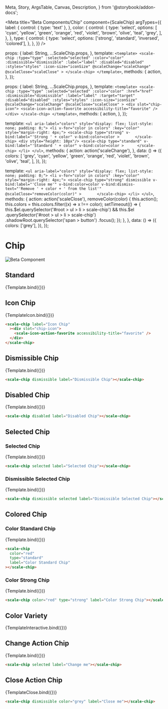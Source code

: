   Meta,
  Story,
  ArgsTable,
  Canvas,
  Description,
} from '@storybook/addon-docs';

<Meta
  title="Beta Components/Chip"
  component={ScaleChip}
  argTypes={{
    label: {
      control: { type: 'text' },
    },
    color: {
      control: {
        type: 'select',
        options: [
          'cyan',
          'yellow',
          'green',
          'orange',
          'red',
          'violet',
          'brown',
          'olive',
          'teal',
          'grey',
        ],
      },
    },
    type: {
      control: {
        type: 'select',
        options: ['strong', 'standard', 'inversed', 'colored'],
      },
    },
  }}
/>

  props: {
    label: String,
    ...ScaleChip.props,
  },
  template: `
    <template>
        <scale-chip
            :type="type"
            :selected="selected"
            :color="color"
            :dismissible="dismissible"
            :label="label"
            :disabled="disabled"
            :styles="styles"
            :icon-size="iconSize"
            @scaleChange="scaleChange"
            @scaleClose="scaleClose"
        >
        </scale-chip>
    </template>
  `,
  methods: {
    action,
  },
});

  props: {
    label: String,
    ...ScaleChip.props,
  },
  template: `
    <template>
        <scale-chip
            :type="type"
            :selected="selected"
            :color="color"
            :href="href"
            :dismissible="dismissible"
            :label="label"
            :target="target"
            :disabled="disabled"
            :styles="styles"
            :icon-size="iconSize"
            @scaleChange="scaleChange"
            @scaleClose="scaleClose"
        >
        <div slot="chip-icon">
            <scale-icon-action-favorite accessibility-title="favorite" />
        </div>
        </scale-chip>
    </template>
  `,
  methods: {
    action,
  },
});

  template: `
      <ul aria-label="colors" style="display: flex; list-style: none; padding: 0;">
          <li v-for="color in colors" :key="color" style="margin-right: 4px;">
            <scale-chip
                type="strong"
                v-bind:label="'Strong ' + color"
                v-bind:color=color
            >      
            </scale-chip>
            <div style="height: 10px"/>
             <scale-chip
                type="standard"
                v-bind:label="'Standard ' + color"
                v-bind:color=color
            >     
            </scale-chip>
          </li>
      </ul>
  `,
  methods: {
    action: action('scaleChange'),
  },
  data: () => ({
    colors: [
      'grey',
      'cyan',
      'yellow',
      'green',
      'orange',
      'red',
      'violet',
      'brown',
      'olive',
      'teal',
    ],
  }),
});

  template: `
      <ul aria-label="colors" style="display: flex; list-style: none; padding: 0;">
          <li v-for="color in colors" :key="color" style="margin-right: 4px;">
            <scale-chip
                type="strong"
                dismissible
                v-bind:label="'Close me'"
                v-bind:color=color
                v-bind:dismiss-text="'Remove ' + color + ' from the list'"
                @scaleClose="removeColor(color)"
            >      
            </scale-chip>
          </li>
      </ul>
  `,
  methods: {
    action: action('scaleClose'),
    removeColor(color) {
      this.action();
      this.colors = this.colors.filter((x) => x !== color);
      setTimeout(() => {
        this.$el.querySelector('#root > ul > li > scale-chip') &&
          this.$el
            .querySelector('#root > ul > li > scale-chip')
            .shadowRoot.querySelector('span > button')
            .focus();
      });
    },
  },
  data: () => ({
    colors: ['grey'],
  }),
});

<div
  style={{
    display: 'inline-flex',
    alignItems: 'center',
    justifyContent: 'space-between',
    width: '100%',
  }}
>
  <h1>Chip</h1>
  <img src="assets/beta.png" alt="Beta Component" />
</div>

## Standard

<Canvas withSource="none">
  <Story
    name="Standard"
    args={{
      label: 'Chip label',
    }}
  >
    {Template.bind({})}
  </Story>
</Canvas>

<ArgsTable story="Standard" />

## Icon Chip

<Canvas withSource="none">
  <Story
    name="Icon Chip"
    args={{
      label: 'Icon Chip',
    }}
  >
    {TemplateIcon.bind({})}
  </Story>
</Canvas>

```html
<scale-chip label="Icon Chip"
  ><div slot="chip-icon">
    <scale-icon-action-favorite accessibility-title="favorite" />
  </div>
</scale-chip>
```

## Dismissible Chip

<Canvas withSource="none">
  <Story
    name="Dismissible Chip"
    args={{
      label: 'Dismissible Chip',
      dismissible: true,
    }}
  >
    {Template.bind({})}
  </Story>
</Canvas>

```html
<scale-chip dismissible label="Dismissible Chip"></scale-chip>
```

## Disabled Chip

<Canvas withSource="none">
  <Story
    name="Disabled Chip"
    args={{
      label: 'Disabled Chip',
      disabled: true,
    }}
  >
    {Template.bind({})}
  </Story>
</Canvas>

```html
<scale-chip disabled label="Disabled Chip"></scale-chip>
```

## Selected Chip

### Selected Chip

<Canvas withSource="none">
  <Story
    name="Selected Chip"
    args={{
      label: 'Selected Chip',
      selected: true,
    }}
  >
    {Template.bind({})}
  </Story>
</Canvas>

```html
<scale-chip selected label="Selected Chip"></scale-chip>
```

### Dismissible Selected Chip

<Canvas withSource="none">
  <Story
    name="Dismissible Selected Chip"
    args={{
      label: 'Dismissible Selected Chip',
      dismissible: true,
      selected: true,
    }}
  >
    {Template.bind({})}
  </Story>
</Canvas>

```html
<scale-chip dismissible selected label="Dismissible Selected Chip"></scale-chip>
```

## Colored Chip

### Color Standard Chip

<Canvas withSource="none">
  <Story
    name="Color Standard Chip"
    args={{
      label: 'Color Standard Chip',
      color: 'red',
    }}
  >
    {Template.bind({})}
  </Story>
</Canvas>

```html
<scale-chip
  color="red"
  type="standard"
  label="Color Standard Chip"
></scale-chip>
```

### Color Strong Chip

<Canvas withSource="none">
  <Story
    name="Color Strong Chip"
    args={{
      label: 'Color Strong Chip',
      color: 'red',
      type: 'strong',
    }}
  >
    {Template.bind({})}
  </Story>
</Canvas>

```html
<scale-chip color="red" type="strong" label="Color Strong Chip"></scale-chip>
```

## Color Variety

<Canvas withSource="none">
  <Story name="Colors">{TemplateInteractive.bind({})}</Story>
</Canvas>

## Change Action Chip

<Canvas withSource="none">
  <Story
    name="Change Action Chip"
    args={{
      label: 'Change me',
      selected: true,
    }}
  >
    {Template.bind({})}
  </Story>
</Canvas>

```html
<scale-chip selected label="Change me"></scale-chip>
```

## Close Action Chip

<Canvas withSource="none">
  <Story name="Close Action Chip">{TemplateClose.bind({})}</Story>
</Canvas>

```html
<scale-chip dismissible color="grey" label="Close me"></scale-chip>
```
